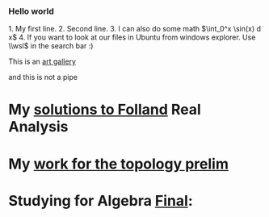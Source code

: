 === Hello world ===
1. My first line.
2. Second line.
3. I can also do some math $\int_0^x \sin(x) d x$
4. If you want to look at our files in Ubuntu from windows explorer. Use \\wsl$ in the search bar :) 
   
This is an [[art gallery]]

and this is not a pipe

{{https://upload.wikimedia.org/wikipedia/en/b/b9/MagrittePipe.jpg}}

= My [[solutions to Folland]]  Real Analysis =

= My [[work for the topology prelim]] =

= Studying for Algebra [[Final]]: =

